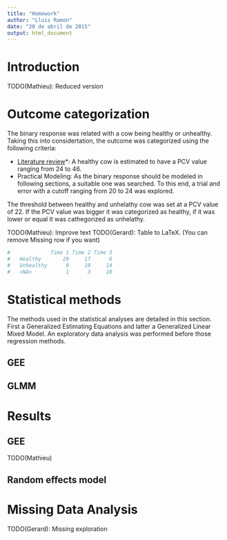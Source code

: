 ```yaml
---
title: "Homework"
author: "Lluis Ramon"
date: "20 de abril de 2015"
output: html_document
---
```


# Introduction

TODO(Mathieu): Reduced version

# Outcome categorization

The binary response was related with a cow being healthy or unhealthy. Taking this into considertation, the outcome was categorized using the following criteria:

* [Literature review][]*: A healthy cow is estimated to have a PCV value ranging from 24 to 46.
* Practical Modeling: As the binary response should be modeled in following sections, a suitable one was searched. To this end, a trial and error with a cutoff ranging from 20 to 24 was explored.

The threshold between healthy and unhelathy cow was set at a PCV value of 22. If the PCV value was bigger it was categorized as healthy, if it was lower or equal it was cathegorized as unhelathy.

TODO(Mathieu): Improve text
TODO(Gerard): Table to LaTeX. (You can remove Missing row if you want)

```r
#             Time 1 Time 2 Time 3
#   Healthy       29     17      6
#   Unhealthy      0     10     14
#   <NA>           1      3     10
```


[Literature review]:http://research.vet.upenn.edu/Dairy/ClinicalPathology/tabid/3848/Default.aspx



# Statistical methods

The methods used in the statistical analyses are detailed in this section. First a Generalized Estimating Equations and latter a Generalized Linear Mixed Model. An exploratory data analysis was performed before those regression methods.

## GEE

## GLMM


# Results

## GEE 

TODO(Mathieu)

## Random effects model


# Missing Data Analysis

TODO(Gerard): Missing exploration




